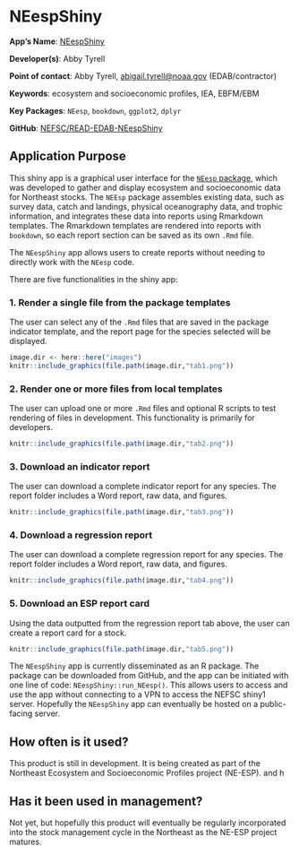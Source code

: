 # NEespShiny

**App's Name**: [NEespShiny](https://github.com/NEFSC/READ-EDAB-NEespShiny)

**Developer(s)**: Abby Tyrell
  
**Point of contact**: Abby Tyrell, <abigail.tyrell@noaa.gov> (EDAB/contractor)
  
**Keywords**: ecosystem and socioeconomic profiles, IEA, EBFM/EBM

**Key Packages**: `NEesp`, `bookdown`, `ggplot2`, `dplyr`

**GitHub**: [NEFSC/READ-EDAB-NEespShiny](https://github.com/NEFSC/READ-EDAB-NEespShiny)

## Application Purpose

This shiny app is a graphical user interface for the [`NEesp` package](https://nefsc.github.io/READ-EDAB-NEesp/), which was developed to gather and display ecosystem and socioeconomic data for Northeast stocks. The `NEEsp` package assembles existing data, such as survey data, catch and landings, physical oceanography data, and trophic information, and integrates these data into reports using Rmarkdown templates. The Rmarkdown templates are rendered into reports with `bookdown`, so each report section can be saved as its own `.Rmd` file. 

The `NEespShiny` app allows users to create reports without needing to directly work with the `NEesp` code. 

There are five functionalities in the shiny app:

### 1. Render a single file from the package templates

The user can select any of the `.Rmd` files that are saved in the package indicator template, and the report page for the species selected will be displayed.

```r
image.dir <- here::here("images")
knitr::include_graphics(file.path(image.dir,"tab1.png"))
```

### 2. Render one or more files from local templates

The user can upload one or more `.Rmd` files and optional R scripts to test rendering of files in development. This functionality is primarily for developers.

```r
knitr::include_graphics(file.path(image.dir,"tab2.png"))
```

### 3. Download an indicator report

The user can download a complete indicator report for any species. The report folder includes a Word report, raw data, and figures.

```r
knitr::include_graphics(file.path(image.dir,"tab3.png"))
```

### 4. Download a regression report

The user can download a complete regression report for any species. The report folder includes a Word report, raw data, and figures.

```r
knitr::include_graphics(file.path(image.dir,"tab4.png"))
```

### 5. Download an ESP report card

Using the data outputted from the regression report tab above, the user can create a report card for a stock.
```r
knitr::include_graphics(file.path(image.dir,"tab5.png"))
```

The `NEespShiny` app is currently disseminated as an R package. The package can be downloaded from GitHub, and the app can be initiated with one line of code: `NEespShiny::run_NEesp()`. This allows users to access and use the app without connecting to a VPN to access the NEFSC shiny1 server. Hopefully the `NEespShiny` app can eventually be hosted on a public-facing server.

## How often is it used? 

This product is still in development. It is being created as part of the Northeast Ecosystem and Socioeconomic Profiles project (NE-ESP). and h

## Has it been used in management?

Not yet, but hopefully this product will eventually be regularly incorporated into the stock management cycle in the Northeast as the NE-ESP project matures.
